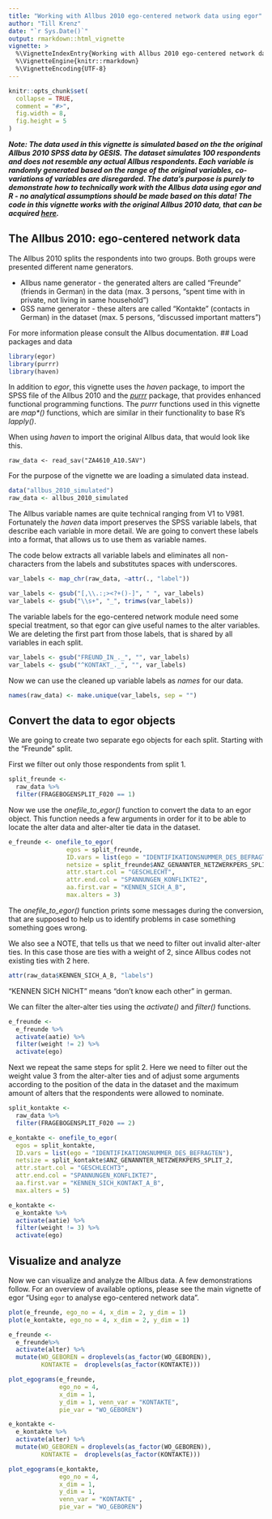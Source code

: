 ```yaml
---
title: "Working with Allbus 2010 ego-centered network data using egor"
author: "Till Krenz"
date: "`r Sys.Date()`"
output: rmarkdown::html_vignette
vignette: >
  %\VignetteIndexEntry{Working with Allbus 2010 ego-centered network data using egor}
  %\VignetteEngine{knitr::rmarkdown}
  %\VignetteEncoding{UTF-8}
---
```


```r
knitr::opts_chunk$set(
  collapse = TRUE,
  comment = "#>",
  fig.width = 8,
  fig.height = 5
)
```

***Note: The data used in this vignette is simulated based on the the original Allbus
2010 SPSS data by GESIS. The dataset simulates 100 respondents and does not resemble any
actual Allbus respondents. Each variable is randomly generated based on the range
of the original variables, co-variations of variables are disregarded. The
data's purpose is purely to demonstrate how to technically work with the Allbus data
using egor and R - no analytical assumptions should be made based on this data!
The code in this vignette works with the original Allbus 2010 data, that can be
acquired [here](https://www.gesis.org/en/allbus).***

## The Allbus 2010: ego-centered network data

The Allbus 2010 splits the respondents into two groups. Both groups were presented 
different name generators.

- Allbus name generator - the generated alters are called "Freunde" (friends in German) in the data (max. 3 persons, "spent time with in private, not living in same household")
- GSS name generator - these alters are called "Kontakte" (contacts in German) in the dataset (max. 5 persons, "discussed important matters")

For more information please consult the Allbus documentation.
## Load packages and data

```r
library(egor)
library(purrr)
library(haven)
```

In addition to *egor*, this vignette uses the *haven* package, to import the SPSS
file of the Allbus 2010 and the *[purrr](https://purrr.tidyverse.org/)* package, that provides enhanced functional programming functions. The *purrr* functions used in
this vignette are _map&ast;()_ functions, which are similar in their functionality to
base R's *lapply()*.

When using *haven* to import the original Allbus data, that would look like this.

```
raw_data <- read_sav("ZA4610_A10.SAV")
```

For the purpose of the vignette we are loading a simulated data instead.

```r
data("allbus_2010_simulated")
raw_data <- allbus_2010_simulated
```

The Allbus variable names are quite technical ranging from V1 to V981. Fortunately
the *haven* data import preserves the SPSS variable labels, that describe each
variable in more detail. We are going to convert these labels into a format, 
that allows us to use them as variable names.

The code below extracts all variable labels and eliminates all non-characters from
the labels and substitutes spaces with underscores. 

```r
var_labels <- map_chr(raw_data, ~attr(., "label"))

var_labels <- gsub("[,\\.:;><?+()-]", " ", var_labels)
var_labels <- gsub("\\s+", "_", trimws(var_labels))
```

The variable labels for the ego-centered network module need some special treatment,
so that egor can give useful names to the alter variables. We are deleting the
first part from those labels, that is shared by all variables in each split.

```r
var_labels <- gsub("FREUND_IN_._", "", var_labels)
var_labels <- gsub("^KONTAKT_._", "", var_labels)
```

Now we can use the cleaned up variable labels as *names* for our data.

```r
names(raw_data) <- make.unique(var_labels, sep = "")
```

## Convert the data to egor objects

We are going to create two separate ego objects for each split. Starting with the "Freunde" split.

First we filter out only those respondents from split 1.

```r
split_freunde <- 
  raw_data %>% 
  filter(FRAGEBOGENSPLIT_F020 == 1)
```

Now we use the *onefile_to_egor()* function to convert the data to an egor object.
This function needs a few arguments in order for it to be able to locate the 
alter data and alter-alter tie data in the dataset.

```r
e_freunde <- onefile_to_egor(
                egos = split_freunde,
                ID.vars = list(ego = "IDENTIFIKATIONSNUMMER_DES_BEFRAGTEN"),
                netsize = split_freunde$ANZ_GENANNTER_NETZWERKPERS_SPLIT_1,
                attr.start.col = "GESCHLECHT",
                attr.end.col = "SPANNUNGEN_KONFLIKTE2",
                aa.first.var = "KENNEN_SICH_A_B",
                max.alters = 3)
```

The *onefile_to_egor()* function prints some messages during the conversion, that
are supposed to help us to identify problems in case something something goes
wrong.

We also see a NOTE, that tells us that we need to filter out invalid alter-alter
ties. In this case those are ties with a weight of 2, since Allbus codes 
not existing ties with 2 here.

```r
attr(raw_data$KENNEN_SICH_A_B, "labels")
```

"KENNEN SICH NICHT" means "don't know each other" in german.

We can filter the alter-alter ties using the *activate()* and *filter()* 
functions.

```r
e_freunde <- 
  e_freunde %>% 
  activate(aatie) %>% 
  filter(weight != 2) %>% 
  activate(ego)
```

Next we repeat the same steps for split 2. Here we need to filter out the weight
value 3 from the alter-alter ties and of adjust some arguments according to the
position of the data in the dataset and the maximum amount of alters that the 
respondents were allowed to nominate.

```r
split_kontakte <- 
  raw_data %>% 
  filter(FRAGEBOGENSPLIT_F020 == 2) 

e_kontakte <- onefile_to_egor(
  egos = split_kontakte,
  ID.vars = list(ego = "IDENTIFIKATIONSNUMMER_DES_BEFRAGTEN"),
  netsize = split_kontakte$ANZ_GENANNTER_NETZWERKPERS_SPLIT_2,
  attr.start.col = "GESCHLECHT3",
  attr.end.col = "SPANNUNGEN_KONFLIKTE7",
  aa.first.var = "KENNEN_SICH_KONTAKT_A_B",
  max.alters = 5)

e_kontakte <- 
  e_kontakte %>% 
  activate(aatie) %>% 
  filter(weight != 3) %>% 
  activate(ego)
```

## Visualize and analyze

Now we can visualize and analyze the Allbus data. A few demonstrations follow.
For an overview of available options, please see the main vignette of egor "Using `egor` to analyse ego-centered network data".

```r
plot(e_freunde, ego_no = 4, x_dim = 2, y_dim = 1)
plot(e_kontakte, ego_no = 4, x_dim = 2, y_dim = 1)
```

```r
e_freunde <- 
  e_freunde%>% 
  activate(alter) %>% 
  mutate(WO_GEBOREN = droplevels(as_factor(WO_GEBOREN)),
         KONTAKTE =  droplevels(as_factor(KONTAKTE)))

plot_egograms(e_freunde, 
              ego_no = 4, 
              x_dim = 1, 
              y_dim = 1, venn_var = "KONTAKTE",
              pie_var = "WO_GEBOREN")

e_kontakte <- 
  e_kontakte %>% 
  activate(alter) %>% 
  mutate(WO_GEBOREN = droplevels(as_factor(WO_GEBOREN)),
         KONTAKTE =  droplevels(as_factor(KONTAKTE)))

plot_egograms(e_kontakte, 
              ego_no = 4, 
              x_dim = 1, 
              y_dim = 1, 
              venn_var = "KONTAKTE" ,
              pie_var = "WO_GEBOREN")
```

